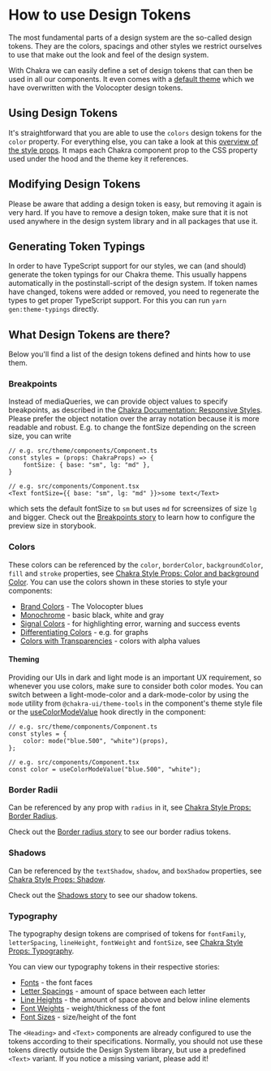 
<Meta title="How to use Design Tokens" />

# How to use Design Tokens

The most fundamental parts of a design system are the so-called design tokens.
They are the colors, spacings and other styles we restrict ourselves to use that make out the look and feel of the design system.

With Chakra we can easily define a set of design tokens that can then be used in all our components.
It even comes with a [default theme](https://chakra-ui.com/docs/theming/theme) which we have overwritten with the Volocopter design tokens.

## Using Design Tokens

It's straightforward that you are able to use the `colors` design tokens for the `color` property.
For everything else, you can take a look at this [overview of the style props](https://chakra-ui.com/docs/features/style-props).
It maps each Chakra component prop to the CSS property used under the hood and the theme key it references.

## Modifying Design Tokens

Please be aware that adding a design token is easy, but removing it again is very hard.
If you have to remove a design token, make sure that it is not used anywhere in the design system library and in all packages that use it.

## Generating Token Typings

In order to have TypeScript support for our styles, we can (and should) generate the token typings for our Chakra theme.
This usually happens automatically in the postinstall-script of the design system.
If token names have changed, tokens were added or removed, you need to regenerate the types to get proper TypeScript support.
For this you can run `yarn gen:theme-typings` directly.

## What Design Tokens are there?

Below you'll find a list of the design tokens defined and hints how to use them.

### Breakpoints

Instead of mediaQueries, we can provide object values to specify breakpoints,
as described in the [Chakra Documentation: Responsive Styles](https://chakra-ui.com/docs/features/responsive-styles).
Please prefer the object notation over the array notation because it is more readable and robust.
E.g. to change the fontSize depending on the screen size, you can write

```tsx
// e.g. src/theme/components/Component.ts
const styles = (props: ChakraProps) => {
    fontSize: { base: "sm", lg: "md" },
}

// e.g. src/components/Component.tsx
<Text fontSize={{ base: "sm", lg: "md" }}>some text</Text>
```

which sets the default fontSize to `sm` but uses `md` for screensizes of size `lg` and bigger.
Check out the [Breakpoints story](?path=/story/design-tokens-breakpoints--overview) to learn how to configure the preview size in storybook.

### Colors

These colors can be referenced by the `color`, `borderColor`, `backgroundColor`, `fill` and `stroke` properties,
see [Chakra Style Props: Color and background Color](https://chakra-ui.com/docs/features/style-props#color-and-background-color).
You can use the colors shown in these stories to style your components:

-   [Brand Colors](/?path=/story/design-tokens-colors--brand-colors) - The Volocopter blues
-   [Monochrome](/?path=/story/design-tokens-colors--monochrome) - basic black, white and gray
-   [Signal Colors](/?path=/story/design-tokens-colors--signal-colors) - for highlighting error, warning and success events
-   [Differentiating Colors](/?path=/story/design-tokens-colors--differentiating-colors) - e.g. for graphs
-   [Colors with Transparencies](/?path=/story/design-tokens-colors--colors-with-transparencies) - colors with alpha values

#### Theming

Providing our UIs in dark and light mode is an important UX requirement, so whenever you use colors, make sure to consider both color modes.
You can switch between a light-mode-color and a dark-mode-color by using the `mode` utility from `@chakra-ui/theme-tools` in the component's theme style file
or the [useColorModeValue](https://chakra-ui.com/docs/features/color-mode#usecolormodevalue) hook directly in the component:

```tsx
// e.g. src/theme/components/Component.ts
const styles = {
    color: mode("blue.500", "white")(props),
};

// e.g. src/components/Component.tsx
const color = useColorModeValue("blue.500", "white");
```

### Border Radii

Can be referenced by any prop with `radius` in it, see [Chakra Style Props: Border Radius](https://chakra-ui.com/docs/features/style-props#border-radius).

Check out the [Border radius story](?path=/story/design-tokens-border-radius--overview) to see our border radius tokens.

### Shadows

Can be referenced by the `textShadow`, `shadow`, and `boxShadow` properties, see [Chakra Style Props: Shadow](https://chakra-ui.com/docs/features/style-props#shadow).

Check out the [Shadows story](?path=/story/design-tokens-shadows--overview) to see our shadow tokens.

### Typography

The typography design tokens are comprised of tokens for `fontFamily`, `letterSpacing`, `lineHeight`, `fontWeight` and `fontSize`,
see [Chakra Style Props: Typography](https://chakra-ui.com/docs/features/style-props#typography).

You can view our typography tokens in their respective stories:

-   [Fonts](?path=/story/design-tokens-typography--fonts) - the font faces
-   [Letter Spacings](?path=/story/design-tokens-typography--letter-spacings) - amount of space between each letter
-   [Line Heights](?path=/story/design-tokens-typography--line-heights) - the amount of space above and below inline elements
-   [Font Weights](?path=/story/design-tokens-typography--font-weights) - weight/thickness of the font
-   [Font Sizes](?path=/story/design-tokens-typography--font-sizes) - size/height of the font

The `<Heading>` and `<Text>` components are already configured to use the tokens according to their specifications.
Normally, you should not use these tokens directly outside the Design System library, but use a predefined `<Text>` variant.
If you notice a missing variant, please add it!
